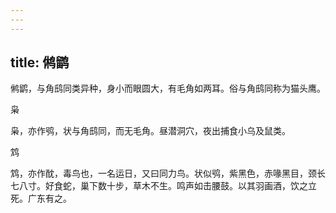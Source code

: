 ```yaml
---
---
---
```

title: 鸺鹠
---



鸺鹠，与角鸱同类异种，身小而眼圆大，有毛角如两耳。俗与角鸱同称为猫头鹰。

枭

枭，亦作鸮，状与角鸱同，而无毛角。昼潜洞穴，夜出捕食小乌及鼠类。

鸩

鸩，亦作酖，毒鸟也，一名运日，又曰同力鸟。状似鸮，紫黑色，赤喙黑目，颈长七八寸。好食蛇，巢下数十步，草木不生。鸣声如击腰鼓。以其羽画酒，饮之立死。广东有之。